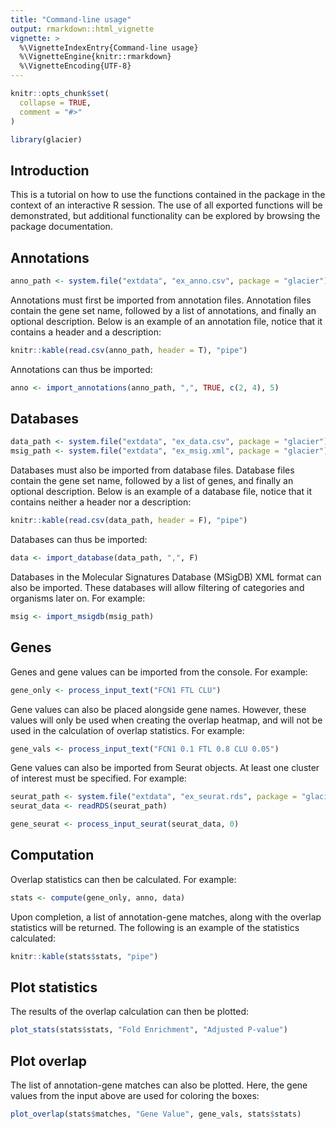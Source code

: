 ```yaml
---
title: "Command-line usage"
output: rmarkdown::html_vignette
vignette: >
  %\VignetteIndexEntry{Command-line usage}
  %\VignetteEngine{knitr::rmarkdown}
  %\VignetteEncoding{UTF-8}
---
```


```r
knitr::opts_chunk$set(
  collapse = TRUE,
  comment = "#>"
)
```

```r
library(glacier)
```

## Introduction
This is a tutorial on how to use the functions contained in the package in the
context of an interactive R session. The use of all exported functions will be
demonstrated, but additional functionality can be explored by browsing the
package documentation.

## Annotations
```r
anno_path <- system.file("extdata", "ex_anno.csv", package = "glacier")
```
Annotations must first be imported from annotation files. Annotation files
contain the gene set name, followed by a list of annotations, and finally an
optional description. Below is an example of an annotation file, notice that it
contains a header and a description:

```r
knitr::kable(read.csv(anno_path, header = T), "pipe")
```

Annotations can thus be imported:

```r
anno <- import_annotations(anno_path, ",", TRUE, c(2, 4), 5)
```

## Databases
```r
data_path <- system.file("extdata", "ex_data.csv", package = "glacier")
msig_path <- system.file("extdata", "ex_msig.xml", package = "glacier")
```

Databases must also be imported from database files. Database files contain the
gene set name, followed by a list of genes, and finally an optional description.
Below is an example of a database file, notice that it contains neither a header
nor a description:

```r
knitr::kable(read.csv(data_path, header = F), "pipe")
```

Databases can thus be imported:

```r
data <- import_database(data_path, ",", F)
```

Databases in the Molecular Signatures Database (MSigDB) XML format can also be
imported. These databases will allow filtering of categories and organisms later
on. For example:

```r
msig <- import_msigdb(msig_path)
```

## Genes
Genes and gene values can be imported from the console. For example:

```r
gene_only <- process_input_text("FCN1 FTL CLU")
```

Gene values can also be placed alongside gene names. However, these values will
only be used when creating the overlap heatmap, and will not be used in the
calculation of overlap statistics. For example:

```r
gene_vals <- process_input_text("FCN1 0.1 FTL 0.8 CLU 0.05")
```

Gene values can also be imported from Seurat objects. At least one cluster of
interest must be specified. For example:

```r
seurat_path <- system.file("extdata", "ex_seurat.rds", package = "glacier")
seurat_data <- readRDS(seurat_path)

gene_seurat <- process_input_seurat(seurat_data, 0)
```

## Computation
Overlap statistics can then be calculated. For example:

```r
stats <- compute(gene_only, anno, data)
```

Upon completion, a list of annotation-gene matches, along with the overlap
statistics will be returned. The following is an example of the statistics
calculated:

```r
knitr::kable(stats$stats, "pipe")
```

## Plot statistics
The results of the overlap calculation can then be plotted:

```r
plot_stats(stats$stats, "Fold Enrichment", "Adjusted P-value")
```

## Plot overlap
The list of annotation-gene matches can also be plotted. Here, the gene values
from the input above are used for coloring the boxes:

```r
plot_overlap(stats$matches, "Gene Value", gene_vals, stats$stats)
```
